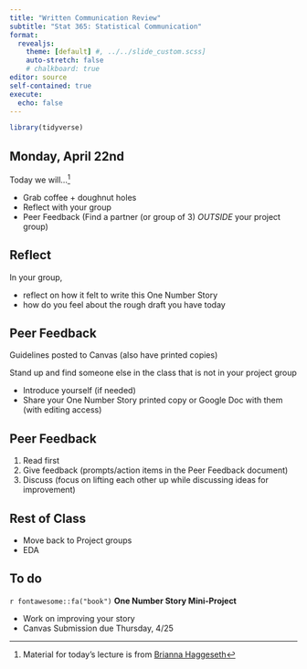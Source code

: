 ```yaml
---
title: "Written Communication Review"
subtitle: "Stat 365: Statistical Communication"
format: 
  revealjs:
    theme: [default] #, ../../slide_custom.scss]
    auto-stretch: false
    # chalkboard: true
editor: source
self-contained: true
execute:
  echo: false
---
```


```r
library(tidyverse)
```

## Monday, April 22nd

Today we will...[^1]

[^1]: Material for today's lecture is from [Brianna Haggeseth](https://www.macalester.edu/mscs/facultystaff/brianna-heggeseth/)

-   Grab coffee + doughnut holes
-   Reflect with your group
-   Peer Feedback (Find a partner (or group of 3) *OUTSIDE* your project group)

## Reflect

In your group,

+ reflect on how it felt to write this One Number Story
+ how do you feel about the rough draft you have today

## Peer Feedback

Guidelines posted to Canvas (also have printed copies)

Stand up and find someone else in the class that is not in your project group

+ Introduce yourself (if needed)
+ Share your One Number Story printed copy or Google Doc with them (with editing access)

## Peer Feedback

1. Read first
2. Give feedback (prompts/action items in the Peer Feedback document)
3. Discuss (focus on lifting each other up while discussing ideas for improvement)

## Rest of Class

+ Move back to Project groups
+ EDA

## To do

`r fontawesome::fa("book")` **One Number Story Mini-Project**

- Work on improving your story
- Canvas Submission due Thursday, 4/25


